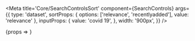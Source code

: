 

<Meta
    title='Core/SearchControlsSort'
    component={SearchControls}
    args={{
        type: 'dataset',
        sortProps: { options: ['relevance', 'recentlyadded'], value: 'relevance' },
        inputProps: {
            value: 'covid 19',
        },
        width: '900px',
    }}
/>

<Canvas>
    <Story name='Basic'>{props => <SearchControlsSort {...props} />}</Story>
</Canvas>
